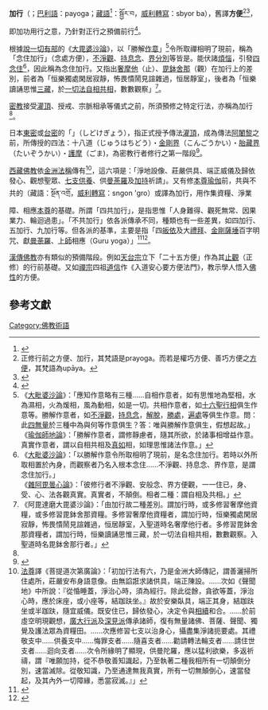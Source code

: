 {{主條目消歧義|本條目介紹的是正修行之前的預備階段、前行工作。關於[[說一切有部|說一切有部]]和[[瑜伽行唯識學派|瑜伽行唯識學派]]的修行位階，安立在「[[見道|見道]]位」之前的「四加行位」煖、頂、忍、世第一法，請見[[四加行|四加行]]。}}
{{佛教}}

'''加行'''（{{lang-sa|prayoga}}；[[巴利語|巴利語]]：payoga；[[藏語|藏語]]<ref>{{cite web |author1=rigpawiki |title=སྦྱོར་བ་ |url=https://www.rigpawiki.org/index.php?title=%E0%BD%A6%E0%BE%A6%E0%BE%B1%E0%BD%BC%E0%BD%A2%E0%BC%8B%E0%BD%96%E0%BC%8B |access-date=2022-03-06 |archive-date=2022-03-06 |archive-url=https://web.archive.org/web/20220306095737/https://www.rigpawiki.org/index.php?title=%E0%BD%A6%E0%BE%A6%E0%BE%B1%E0%BD%BC%E0%BD%A2%E0%BC%8B%E0%BD%96%E0%BC%8B }}</ref>：སྦྱོར་བ，[[威利轉寫|威利轉寫]]：sbyor ba），舊譯'''方便'''<ref>正修行前之方便、加行，其梵語是prayoga。而若是權巧方便、善巧方便之[[方便_(佛教)|方便]]，其梵語為upāya。</ref><ref>{{cite web|title=佛教「方便」一詞的基本說明|url=https://nccur.lib.nccu.edu.tw/bitstream/140.119/33549/7/56011207.pdf|accessdate=2017-01-10|archive-date=2017-01-10|archive-url=https://web.archive.org/web/20170110161238/https://nccur.lib.nccu.edu.tw/bitstream/140.119/33549/7/56011207.pdf|dead-url=no}}</ref>，即加功用行之意，乃針對正行之預備前行<ref name=pra>{{cite web|title=加行|url=http://buddhaspace.org/dict/fk/data/%25E5%258A%25A0%25E8%25A1%258C.html|website=佛光大辭典|accessdate=2017-01-10|archive-date=2017-01-10|archive-url=https://web.archive.org/web/20170110232339/http://buddhaspace.org/dict/fk/data/%25E5%258A%25A0%25E8%25A1%258C.html|dead-url=no}}</ref>。

根據[[說一切有部|說一切有部]]的《[[大毘婆沙論|大毘婆沙論]]》，以「勝解[[作意|作意]]」<ref name="作意">
《[[大毗婆沙論|大毗婆沙論]]》：「應知作意略有三種……自相作意者，如有思惟地為堅相，水為濕相，火為煖相，風為動相，如是一切。共相作意者，如[[四谛#四谛十六行相|十六聖行相]]俱生作意等。勝解作意者，如[[不淨觀|不淨觀]]，[[持息念|持息念]]，[[八解脫|解脫]]，[[八勝處|勝處]]，[[十遍處|遍處]]等俱生作意。問：此[[四無量|四無量]]於三種中為與何等作意俱生？答：唯與勝解作意俱生，假想起故。」<br/>
《[[瑜伽師地論|瑜伽師地論]]》：「勝解作意者，謂修靜慮者，隨其所欲，於諸事相增益作意。真實作意者，謂以自相共相及[[真如|真如]]相，如理思惟諸法作意。」  </ref>令所取禪相明了現前，稱為「念住加行」（念處方便），[[不淨觀|不淨觀]]、[[持息念|持息念]]、[[界分別觀|界分別]]等皆是。能伏諸[[煩惱_(佛教)|煩惱]]，引發[[四念住|四念住]]<ref>《[[大毗婆沙論|大毗婆沙論]]》：「以勝解作意令所取相明了現前，是名念住加行。若時以外所取相置於內身，而觀察者乃名入根本念住……不淨觀、持息念、界作意，是謂念住加行。」<br/>
《[[雜阿毘曇心論|雜阿毘曇心論]]》：「彼修行者不淨觀、安般念、界方便觀，一一住已，身、受、心、法各觀真實。真實者，不顛倒。相者二種：謂自相及共相。」</ref>，因此稱為念住加行。又指出[[奢摩他|奢摩他]]（止）、[[毘鉢舍那|毘鉢舍那]]（觀）在加行上的差別，前者為「恒樂獨處閑居寂靜，怖畏憒鬧見諠雜過，恒居靜室」，後者為「恒樂讀誦思惟[[三藏|三藏]]，於[[一切法|一切法]][[自相_(佛教)|自相]][[共相_(佛教)|共相]]，數數觀察」<ref>《阿毘達磨大毘婆沙論》：「由加行故二種差別。謂加行時，或多修習奢摩他資糧，或多修習毘鉢舍那資糧。多修習奢摩他資糧者，謂加行時，恒樂獨處閑居寂靜，怖畏憒鬧見諠雜過，恒居靜室，入聖道時名奢摩他行者。多修習毘鉢舍那資糧者，謂加行時，恒樂讀誦思惟三藏，於一切法自相共相，數數觀察。入聖道時名毘鉢舍那行者。」</ref>。

[[密教|密教]]接受[[灌頂|灌頂]]、授戒、宗脈相承等儀式之前，所須預修之特定行法，亦稱為加行<ref name=pra/>。

日本[[東密|東密]]或[[台密|台密]]的「{{tsl|ja|四度加行|四度加行}}」（しどけぎょう），指正式授予傳法[[灌頂|灌頂]]，成為傳法[[阿闍黎|阿闍黎]]之前，所傳授的四法：十八道（じゅうはちどう）・[[金剛界|金剛界]]（こんごうかい）・[[胎藏界|胎藏界]]（たいぞうかい）・[[護摩|護摩]]（ごま)，為密教行者修行之第一階段<ref>{{cite web|title=四度加行|url=http://buddhaspace.org/dict/fk/data/%25E5%259B%259B%25E5%25BA%25A6%25E5%258A%25A0%25E8%25A1%258C.html|website=佛光大辭典|accessdate=2017-01-10|archive-date=2016-08-19|archive-url=https://web.archive.org/web/20160819033429/http://buddhaspace.org/dict/fk/data/%25E5%259B%259B%25E5%25BA%25A6%25E5%258A%25A0%25E8%25A1%258C.html|dead-url=no}}</ref>。

[[藏傳佛教|西藏佛教]]依[[金洲法稱|金洲法稱]]傳有{{tsl|ja|六加行法|六加行法}}<ref>[[法尊|法尊]]譯《菩提道次第廣論》：「初加行法有六，乃是金洲大師傳記，謂善灑掃所住處所，莊嚴安布身語意像。由無諂誑求諸供具，端正陳設。……次如《聲聞地》中所說：『從惛睡蓋，淨治心時，須為經行。除此從餘，貪欲等蓋，淨治心時，應於床座，或小座等，結跏趺坐。』故於安樂臥具，端正其身，結跏趺坐或半跏趺，隨宜威儀。既安住已，歸依發心，决定令與[[相續|相續]]和合。……於前虛空明現觀想，[[瑜伽行唯識學派|廣大行派]]及[[中觀學派|深見派]]傳承諸師，復有無量諸佛、菩薩、聲聞、獨覺及護法眾為資糧田。……次應修習七支以治身心，攝盡集淨諸扼要處。其禮敬支中……供養支中……悔罪支者……隨喜支者……勸請轉法輪支者……請住世支者……迴向支者……次令所緣明了顯現，供曼陀羅，應以猛利欲樂，多返祈禱，謂『唯願加持，從不恭敬善知識起，乃至執著二種我相所有一切顛倒分別，速當滅除。從敬知識，乃至通達無我真實，所有一切無顛倒心，速當發起，及其內外一切障緣，悉當寂滅。』」 </ref>，這六項是：「淨地設像、莊嚴供具、端正威儀及歸依發心、觀想聖眾、[[七支供養|七支供養]]、供[[曼荼羅|曼荼羅]]及[[加持|加持]]祈請」。又有修[[本尊瑜伽|本尊瑜伽]]前，共與不共的{{tsl|en|Ngöndro|前行 (西藏佛教)|前行}}（藏語：སྔོན་འགྲོ，[[威利轉寫|威利轉寫]]：sngon 'gro）或譯為加行，用作集資糧、淨業障、相應[[本尊|本尊]]的基礎。所謂「四共加行」，是指思惟「人身難得、觀死無常、因果業力、輪迴過患」。「不共加行」依各派傳承不同，種類也有一些差異，如四加行、五加行、九加行等。但各派的基準，主要是指「四[[皈依|皈依]]及大[[禮拜|禮拜]]、[[金剛薩埵|金剛薩埵]]百字明咒、獻[[曼荼羅|曼荼羅]]、[[上師|上師]]相應（Guru yoga）」<ref>{{cite web|title=共與不共之四加行|url=http://www.vajrayana.asso.fr/Chinois/Pratiques-C/4preliminaires-C.htm|accessdate=2017-01-10|archive-date=2017-01-10|archive-url=https://web.archive.org/web/20170110162414/http://www.vajrayana.asso.fr/Chinois/Pratiques-C/4preliminaires-C.htm|dead-url=no}}</ref><ref>{{cite web|title=藏傳佛法---四加行|url=http://www.lama.com.tw/content/11_say/main2.htm|accessdate=2016-07-16|archive-date=2016-10-07|archive-url=https://web.archive.org/web/20161007075724/http://www.lama.com.tw/content/11_say/main2.htm|dead-url=no}}</ref>。

[[漢傳佛教|漢傳佛教]]亦有類似的預備階段。例如[[天台宗|天台宗]]立下「二十五方便」作為其[[止觀|止觀]]（正修）的行前基礎。又如[[禪宗|禪宗]]四祖[[道信|道信]]作《入道安心要方便法門》，教示學人悟入[[佛性|佛性]]的方便。

==參考文獻==	
{{reflist|2}}

[[Category:佛教術語|Category:佛教術語]]
